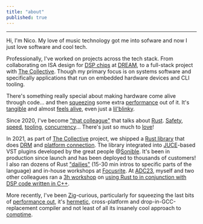 ```yaml
---
title: "about"
published: true
---
```


----

Hi, I'm Nico. My love of music technology got me into
sofware and now I just love software and cool tech.

Professionally, I've worked on projects across
the tech stack. From collaborating on ISA design
for [DSP chips](https://www.analog.com/en/lp/001/beginners-guide-to-dsp.html)
at [DREAM](https://dream.fr/), to a full-stack
project with [The Collective](https://collective.focusrite.com/).
Though my primary focus is on systems software and specifically
applications that run on embedded hardware devices and CLI tooling.

There's something really special about making hardware
come alive through code... and then [squeezing](https://en.algorithmica.org/hpc/pipelining/branchless/)
some extra [performance](https://www.analog.com/en/resources/technical-articles/fixedpoint-vs-floatingpoint-dsp.html)
out of it. It's [tangible](https://www.youtube.com/shorts/RNdrQsV4bXw) and almost
[feels alive](https://www.youtube.com/watch?v=SuDw7gvd-us),
even just a [lil'blinky](https://docs.esp-rs.org/no_std-training/03_2_blinky.html).

Since 2020, I've become ["that colleague"](https://www.reddit.com/r/rust/comments/ifkrvg/i_printed_rewrite_it_in_rust_swag_for_students/)
that talks about [Rust](https://www.rust-lang.org/tools/install).
[Safety](https://www.tomshardware.com/software/security-software/white-house-urges-developers-to-avoid-c-and-c-use-memory-safe-programming-languages),
[speed](https://corrode.dev/blog/tips-for-faster-rust-compile-times/),
[tooling](https://github.com/EmbarkStudios/cargo-deny),
[concurrency](https://blog.logrocket.com/implementing-data-parallelism-rayon-rust/)...
There's just so much to [love](https://www.gyata.ai/rust/rust-compiler-errors/)!

In 2021, as part of [The Collective](https://collective.focusrite.com/products/fast-verb) project,
we shipped a [Rust library](https://www.youtube.com/watch?v=US815F9bg5A&feature=youtu.be)
that does [DRM](https://en.wikipedia.org/wiki/Digital_rights_management)
and [platform connection](https://aws.amazon.com/). The library integrated
into [JUCE](https://juce.com/)-based VST plugins developed by the great people @[Sonible](https://www.sonible.com/).
It's been in production since launch and has been deployed to thousands of customers!
I also ran dozens of Rust ["dailies"](https://www.fluentcpp.com/dailycpp/)
(15-30 min intros to specific parts of the language)
and in-house workshops at [Focusrite](https://focusrite.com/). At [ADC23](https://audio.dev/conference/),
myself and two other colleagues ran a [3h workshop](https://adc23.sched.com/event/1Pufs/workshop-using-rust-for-fast-cross-platform-development-with-your-existing-audio-libraries)
on [using Rust to in conjunction with DSP code written in C++](https://github.com/FocusriteGroup/rust-workshop-adc23).

More recently, I've been [Zig](https://ziglang.org/)-curious, particularly
for squeezing the last bits of [performance out](https://alic.dev/blog/dense-enums), it's
[hermetic](https://www.uber.com/en-FR/blog/bootstrapping-ubers-infrastructure-on-arm64-with-zig/),
cross-platform and drop-in-GCC-replacement compiler
and not least of all its insanely cool approach to [comptime](https://kristoff.it/blog/what-is-zig-comptime/).
